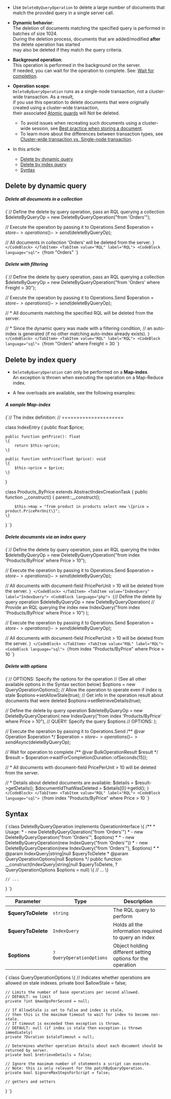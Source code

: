 
<Admonition type="note" title="">

* Use `DeleteByQueryOperation` to delete a large number of documents that match the provided query in a single server call.

* **Dynamic behavior**:   
  The deletion of documents matching the specified query is performed in batches of size 1024.  
  During the deletion process, documents that are added/modified **after** the delete operation has started  
  may also be deleted if they match the query criteria.

* **Background operation**:  
  This operation is performed in the background on the server.  
  If needed, you can wait for the operation to complete. See: [Wait for completion](../../../client-api/operations/what-are-operations.mdx#wait-for-completion).

* **Operation scope**:  
  `DeleteByQueryOperation` runs as a single-node transaction, not a cluster-wide transaction. As a result,  
  if you use this operation to delete documents that were originally created using a cluster-wide transaction,  
  their associated [Atomic guards](../../../client-api/session/cluster-transaction/atomic-guards.mdx) will Not be deleted.

    * To avoid issues when recreating such documents using a cluster-wide session,
      see [Best practice when storing a document](../../../client-api/session/cluster-transaction/atomic-guards.mdx#best-practice-when-storing-a-document-in-a-cluster-wide-transaction).
    * To learn more about the differences between transaction types,
      see [Cluster-wide transaction vs. Single-node transaction](../../../client-api/session/cluster-transaction/overview.mdx#cluster-wide-transaction-vs-single-node-transaction).
* In this article:  
   * [Delete by dynamic query](../../../client-api/operations/common/delete-by-query.mdx#delete-by-dynamic-query)
   * [Delete by index query](../../../client-api/operations/common/delete-by-query.mdx#delete-by-index-query)
   * [Syntax](../../../client-api/operations/common/delete-by-query.mdx#syntax)

</Admonition>

## Delete by dynamic query

<Admonition type="note" title="">

##### Delete all documents in a collection

<Tabs groupId='languageSyntax'>
<TabItem value="DeleteByQueryOperation" label="DeleteByQueryOperation">
<CodeBlock language="php">
{`// Define the delete by query operation, pass an RQL querying a collection
$deleteByQueryOp = new DeleteByQueryOperation("from 'Orders'");

// Execute the operation by passing it to Operations.Send
$operation = $store->operations()->send($deleteByQueryOp);

// All documents in collection 'Orders' will be deleted from the server.
`}
</CodeBlock>
</TabItem>
<TabItem value="RQL" label="RQL">
<CodeBlock language="sql">
{`from "Orders"
`}
</CodeBlock>
</TabItem>
</Tabs>

</Admonition>
<Admonition type="note" title="">

##### Delete with filtering  

<Tabs groupId='languageSyntax'>
<TabItem value="DeleteByQueryOperation" label="DeleteByQueryOperation">
<CodeBlock language="php">
{`// Define the delete by query operation, pass an RQL querying a collection
$deleteByQueryOp = new DeleteByQueryOperation("from 'Orders' where Freight > 30");

// Execute the operation by passing it to Operations.Send
$operation = $store->operations()->send($deleteByQueryOp);

// * All documents matching the specified RQL will be deleted from the server.

// * Since the dynamic query was made with a filtering condition,
//   an auto-index is generated (if no other matching auto-index already exists).
`}
</CodeBlock>
</TabItem>
<TabItem value="RQL" label="RQL">
<CodeBlock language="sql">
{`from "Orders" where Freight > 30
`}
</CodeBlock>
</TabItem>
</Tabs>

</Admonition>


## Delete by index query

* `DeleteByQueryOperation` can only be performed on a **Map-index**.  
  An exception is thrown when executing the operation on a Map-Reduce index.  

* A few overloads are available, see the following examples:
<Admonition type="note" title="">

##### A sample Map-index

<TabItem value="the_index" label="the_index">
<CodeBlock language="php">
{`// The index definition:
// =====================

class IndexEntry
\{
    public float $price;

    public function getPrice(): float
    \{
        return $this->price;
    \}

    public function setPrice(float $price): void
    \{
        $this->price = $price;
    \}
\}

class Products_ByPrice extends AbstractIndexCreationTask
\{
    public function __construct()
    \{
        parent::__construct();

        $this->map = "from product in products select new \{price = product.PricePerUnit\}";
    \}
\}
`}
</CodeBlock>
</TabItem>

</Admonition>
<Admonition type="note" title="">

##### Delete documents via an index query

<Tabs groupId='languageSyntax'>
<TabItem value="Query" label="Query">
<CodeBlock language="php">
{`// Define the delete by query operation, pass an RQL querying the index
$deleteByQueryOp = new DeleteByQueryOperation("from index 'Products/ByPrice' where Price > 10");

// Execute the operation by passing it to Operations.Send
$operation = $store->operations()->send($deleteByQueryOp);


// All documents with document-field PricePerUnit > 10 will be deleted from the server.
`}
</CodeBlock>
</TabItem>
<TabItem value="IndexQuery" label="IndexQuery">
<CodeBlock language="php">
{`// Define the delete by query operation
$deleteByQueryOp = new DeleteByQueryOperation(
    // Provide an RQL querying the index
    new IndexQuery("from index 'Products/ByPrice' where Price > 10")
);

// Execute the operation by passing it to Operations.Send
$operation = $store->operations()->send($deleteByQueryOp);

// All documents with document-field PricePerUnit > 10 will be deleted from the server.
`}
</CodeBlock>
</TabItem>
<TabItem value="RQL" label="RQL">
<CodeBlock language="sql">
{`from index "Products/ByPrice" where Price > 10
`}
</CodeBlock>
</TabItem>
</Tabs>

</Admonition>
<Admonition type="note" title="">

##### Delete with options

<Tabs groupId='languageSyntax'>
<TabItem value="QueryOperationOptions" label="QueryOperationOptions">
<CodeBlock language="php">
{`// OPTIONS: Specify the options for the operation
// (See all other available options in the Syntax section below)
$options = new QueryOperationOptions();
// Allow the operation to operate even if index is stale
$options->setAllowStale(true);
// Get info in the operation result about documents that were deleted
$options->setRetrieveDetails(true);

// Define the delete by query operation
$deleteByQueryOp = new DeleteByQueryOperation(
    new IndexQuery("from index 'Products/ByPrice' where Price > 10"), // QUERY: Specify the query
    $options // OPTIONS:
);

// Execute the operation by passing it to Operations.Send
/** @var Operation $operation */
$operation = $store->operations()->sendAsync($deleteByQueryOp);

// Wait for operation to complete
/** @var BulkOperationResult $result */
$result = $operation->waitForCompletion(Duration::ofSeconds(15));

// * All documents with document-field PricePerUnit > 10 will be deleted from the server.

// * Details about deleted documents are available:
$details =  $result->getDetails();
$documentIdThatWasDeleted = $details[0]->getId();
`}
</CodeBlock>
</TabItem>
<TabItem value="RQL" label="RQL">
<CodeBlock language="sql">
{`from index "Products/ByPrice" where Price > 10
`}
</CodeBlock>
</TabItem>
</Tabs>

</Admonition>


## Syntax

<TabItem value="syntax_1" label="syntax_1">
<CodeBlock language="php">
{`class DeleteByQueryOperation implements OperationInterface
\{
    /**
     * Usage:
     *   - new DeleteByQueryOperation("from 'Orders'")
     *   - new DeleteByQueryOperation("from 'Orders'", $options)
     *
     *   - new DeleteByQueryOperation(new IndexQuery("from 'Orders'"))
     *   - new DeleteByQueryOperation(new IndexQuery("from 'Orders'"), $options)
     *
     * @param IndexQuery|string|null $queryToDelete
     * @param QueryOperationOptions|null $options
     */
    public function __construct(IndexQuery|string|null $queryToDelete, ?QueryOperationOptions $options = null) \{
        // ...
    \}

    // ...
\}
`}
</CodeBlock>
</TabItem>

| Parameter          | Type                     | Description                                                |
|--------------------|--------------------------|------------------------------------------------------------|
| **$queryToDelete** | `string`                 | The RQL query to perform                                   |
| **$queryToDelete** | `IndexQuery`             | Holds all the information required to query an index       |
| **$options**       | `?QueryOperationOptions` | Object holding different setting options for the operation |

<TabItem value="syntax_2" label="syntax_2">
<CodeBlock language="php">
{`class QueryOperationOptions
\{
    // Indicates whether operations are allowed on stale indexes.
    private bool $allowStale = false;

    // Limits the number of base operations per second allowed.
    // DEFAULT: no limit
    private ?int $maxOpsPerSecond = null;

    // If AllowStale is set to false and index is stale,
    // then this is the maximum timeout to wait for index to become non-stale.
    // If timeout is exceeded then exception is thrown.
    // DEFAULT: null (if index is stale then exception is thrown immediately)
    private ?Duration $staleTimeout = null;

    // Determines whether operation details about each document should be returned by server.
    private bool $retrieveDetails = false;

    // Ignore the maximum number of statements a script can execute.
    // Note: this is only relevant for the patchByQueryOperation.
    private bool $ignoreMaxStepsForScript = false;

    // getters and setters
\}
`}
</CodeBlock>
</TabItem>





